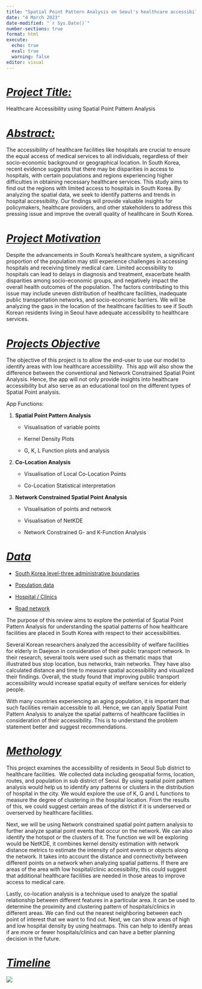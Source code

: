 ```yaml
---
title: "Spatial Point Pattern Analysis on Seoul's healthcare accessibility"
date: "4 March 2023"
date-modified: "`r Sys.Date()`"
number-sections: true
format: html
execute: 
  echo: true
  eval: true
  warning: false
editor: visual
---
```


# [***Project Title:***]{.underline}

Healthcare Accessibility using Spatial Point Pattern Analysis

# [*Abstract:*]{.underline}

The accessibility of healthcare facilities like hospitals are crucial to ensure the equal access of medical services to all individuals, regardless of their socio-economic background or geographical location.
In South Korea, recent evidence suggests that there may be disparities in access to hospitals, with certain populations and regions experiencing higher difficulties in obtaining necessary healthcare services.
This study aims to find out the regions with limited access to hospitals in South Korea.
By analyzing the spatial data, we seek to identify patterns and trends in hospital accessibility.
Our findings will provide valuable insights for policymakers, healthcare providers, and other stakeholders to address this pressing issue and improve the overall quality of healthcare in South Korea. 

# [*Project Motivation*]{.underline}

Despite the advancements in South Korea's healthcare system, a significant proportion of the population may still experience challenges in accessing hospitals and receiving timely medical care.
Limited accessibility to hospitals can lead to delays in diagnosis and treatment, exacerbate health disparities among socio-economic groups, and negatively impact the overall health outcomes of the population.
The factors contributing to this issue may include uneven distribution of healthcare facilities, inadequate public transportation networks, and socio-economic barriers.
We will be analyzing the gaps in the location of the healthcare facilities to see if South Korean residents living in Seoul have adequate accessibility to healthcare services.
 

# [*Projects Objective*]{.underline}

The objective of this project is to allow the end-user to use our model to identify areas with low healthcare accessibility. 
This app will also show the difference between the conventional and Network Constrained Spatial Point Analysis.
Hence, the app will not only provide insights into healthcare accessibility but also serve as an educational tool on the different types of Spatial Point analysis. 

App Functions: 

1.  **Spatial Point Pattern Analysis**
    -   Visualisation of variable points 

    -   Kernel Density Plots 

    -   G, K, L Function plots and analysis 

<!-- -->

2.  **Co-Location Analysis**

    -   Visualisation of Local Co-Location Points 

    -   Co-Location Statistical interpretation 

<!-- -->

3.  **Network Constrained Spatial Point Analysis**

    -   Visualisation of points and network 

    -   Visualisation of NetKDE 

    -   Network Constrained G- and K-Function Analysis 

# [*Data*]{.underline}

-   [South Korea level-three administrative boundaries](https://data.humdata.org/dataset/kontur-boundaries-korea-republic-of)  

-   [Population data](https://kosis.kr/statHtml/statHtml.do?orgId=101&tblId=DT_1IN1502&conn_path=I2&language=en)  

-   [Hospital / Clinics](http://download.geofabrik.de/asia/south-korea.html)  

-   [Road network](http://download.geofabrik.de/asia/south-korea.html) 

The purpose of this review aims to explore the potential of Spatial Point Pattern Analysis for understanding the spatial patterns of how healthcare facilities are placed in South Korea with respect to their accessibilities.
 

Several Korean researchers analyzed the accessibility of welfare facilities for elderly in Daejeon in consideration of their public transport network.
In their research, several tools were used such as thematic maps that illustrated bus stop location, bus networks, train networks.
They have also calculated distance and time to measure spatial accessibility and visualized their findings.
Overall, the study found that improving public transport accessibility would increase spatial equity of welfare services for elderly people. 

With many countries experiencing an aging population, it is important that such facilities remain accessible to all.
Hence, we can apply Spatial Point Pattern Analysis to analyze the spatial patterns of healthcare facilities in consideration of their accessibility.
This is to understand the problem statement better and suggest recommendations. 

# [*Methology*]{.underline}

This project examines the accessibility of residents in Seoul Sub district to healthcare facilities. 
We collected data including geospatial forms, location, routes, and population in sub district of Seoul.
By using spatial point pattern analysis would help us to identify any patterns or clusters in the distribution of hospital in the city.
We would explore the use of K, G and L functions to measure the degree of clustering in the hospital location.
From the results of this, we could suggest certain areas of the district if it is underserved or overserved by healthcare facilities. 

Next, we will be using Network constrained spatial point pattern analysis to further analyze spatial point events that occur on the network.
We can also identify the hotspot or the clusters of it.
The function we will be exploring would be NetKDE, it combines kernel density estimation with network distance metrics to estimate the intensity of point events or objects along the network.
It takes into account the distance and connectivity between different points on a network when analyzing spatial patterns.
If there are areas of the area with low hospital/clinic accessibility, this could suggest that additional healthcare facilities are needed in those areas to improve access to medical care. 

Lastly, co-location analysis is a technique used to analyze the spatial relationship between different features in a particular area.
It can be used to determine the proximity and clustering pattern of hospitals/clinics in different areas.
We can find out the nearest neighboring between each point of interest that we want to find out.
Next, we can show areas of high and low hospital density by using heatmaps.
This can help to identify areas if are more or fewer hospitals/clinics and can have a better planning decision in the future.
 

# [*Timeline*]{.underline}

![](images/Timeline.png)
